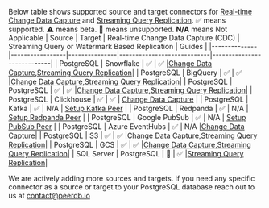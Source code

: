 
Below table shows supported source and target connectors for [Real-time Change Data Capture](/usecases/Real-time%20CDC/overview) and [Streaming Query Replication](/usecases/Streaming%20Query%20Replication/overview). ✅ means supported. ⚠️  means beta. 🛑 means unsupported. **N/A** means Not Applicable
| Source       | Target          | Real-time Change Data Capture (CDC) | Streaming Query or Watermark Based Replication | Guides |
|--------------|-----------------|---------------|----------------------------|----------------------------|
| PostgreSQL   | Snowflake       |       ✅       |            ✅              |[Change Data Capture](/mirror/cdc-pg-sf),[Streaming Query Replication](/usecases/Streaming%20Query%20Replication/postgres-to-snowflake)|
| PostgreSQL   | BigQuery        |       ✅       |            ✅              |[Change Data Capture](/mirror/cdc-pg-bq),[Streaming Query Replication](/usecases/Streaming%20Query%20Replication/postgres-to-bigquery)|
| PostgreSQL   | PostgreSQL     |       ✅       |            ✅              |[Change Data Capture](/mirror/cdc-pg-pg),[Streaming Query Replication](/usecases/Streaming%20Query%20Replication/postgres-to-postgres)|
| PostgreSQL   | Clickhouse          |      ✅      |            ✅             | [Change Data Capture](/mirror/cdc-pg-clickhouse) |
| PostgreSQL   | Kafka          |      ✅      |            N/A             | [Setup Kafka Peer](/connect/kafka) |
| PostgreSQL   | Redpanda          |      ✅      |            N/A             | [Setup Redpanda Peer](/connect/kafka) |
| PostgreSQL   | Google PubSub          |     ✅       |            N/A             | [Setup PubSub Peer](/connect/pubsub) |
| PostgreSQL   | Azure EventHubs |      ✅      |            N/A             |[Change Data Capture](/usecases/Real-time%20CDC/postgres-to-azure-eventhubs)|
| PostgreSQL   | S3              |       ✅       |            ✅              |[Change Data Capture](/usecases/Real-time%20CDC/postgres-to-cloud),[Streaming Query Replication](/usecases/Streaming%20Query%20Replication/postgres-to-s3)|
| PostgreSQL   | GCS              |       ✅       |            ✅              |[Change Data Capture](/usecases/Real-time%20CDC/postgres-to-cloud),[Streaming Query Replication](/usecases/Streaming%20Query%20Replication/postgres-to-s3)|
| SQL Server   | PostgreSQL     |      🛑      |            ✅             |[Streaming Query Replication](/usecases/Streaming%20Query%20Replication/sqlserver-to-postgres)|

We are actively adding more sources and targets. If you need any specific connector as a source or target to your PostgreSQL database reach out to us at contact@peerdb.io